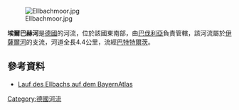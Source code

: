 {{Coord|47.75896|N|11.56050|E|display=title}}
[[Image:Ellbachmoor.jpg|right]]

'''埃爾巴赫河'''是[[德國|德國]]的河流，位於該國東南部，由[[巴伐利亞|巴伐利亞]]負責管轄，該河流屬於[[伊薩爾河|伊薩爾河]]的支流，河道全長4.4公里，流經[[巴特特爾茨|巴特特爾茨]]。

==參考資料==
* [https://v.bayern.de/gNr4z Lauf des Ellbachs auf dem BayernAtlas]

{{Germany-geo-stub}}
[[Category:德國河流|Category:德國河流]]